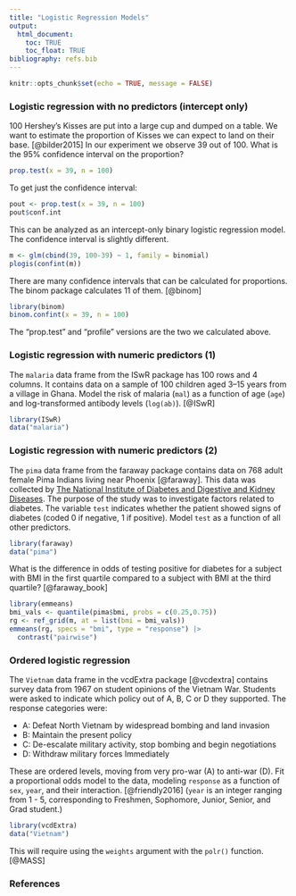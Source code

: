 ```yaml
---
title: "Logistic Regression Models"
output:
  html_document:
    toc: TRUE
    toc_float: TRUE
bibliography: refs.bib
---
```


```r
knitr::opts_chunk$set(echo = TRUE, message = FALSE)
```

### Logistic regression with no predictors (intercept only)

100 Hershey's Kisses are put into a large cup and dumped on a table. We want to estimate the proportion of Kisses we can expect to land on their base. [@bilder2015] In our experiment we observe 39 out of 100. What is the 95% confidence interval on the proportion?

```r
prop.test(x = 39, n = 100)
```

To get just the confidence interval:

```r
pout <- prop.test(x = 39, n = 100)
pout$conf.int
```

This can be analyzed as an intercept-only binary logistic regression model. The confidence interval is slightly different.

```r
m <- glm(cbind(39, 100-39) ~ 1, family = binomial)
plogis(confint(m))
```

There are many confidence intervals that can be calculated for proportions. The binom package calculates 11 of them. [@binom]

```r
library(binom)
binom.confint(x = 39, n = 100)
```

The "prop.test" and "profile" versions are the two we calculated above. 

### Logistic regression with numeric predictors (1)

The `malaria` data frame from the ISwR package has 100 rows and 4 columns. It contains data on a sample of 100 children aged 3–15 years from a village in Ghana. Model the risk of malaria (`mal`) as a function of age (`age`) and log-transformed antibody levels (`log(ab)`). [@ISwR]

```r
library(ISwR)
data("malaria")
```

### Logistic regression with numeric predictors (2)

The `pima` data frame from the faraway package contains data on 768 adult female Pima Indians living near Phoenix [@faraway]. This data was collected by [The National Institute of Diabetes and Digestive and Kidney Diseases](https://www.niddk.nih.gov/). The purpose of the study was to investigate factors related to diabetes. The variable `test` indicates whether the patient showed signs of diabetes (coded 0 if negative, 1 if positive). Model `test` as a function of all other predictors.

```r
library(faraway)
data("pima")
```

What is the difference in odds of testing positive for diabetes for a subject with BMI in the first quartile compared to a subject with BMI at the third quartile? [@faraway_book]

```r
library(emmeans)
bmi_vals <- quantile(pima$bmi, probs = c(0.25,0.75))
rg <- ref_grid(m, at = list(bmi = bmi_vals))
emmeans(rg, specs = "bmi", type = "response") |>
  contrast("pairwise")
```


### Ordered logistic regression

The `Vietnam` data frame in the vcdExtra package [@vcdextra] contains survey data from 1967 on student opinions of the Vietnam War. Students were asked to indicate which policy out of A, B, C or D they supported. The response categories were:

- A: Defeat North Vietnam by widespread bombing and land invasion
- B: Maintain the present policy
- C: De-escalate military activity, stop bombing and begin negotiations
- D: Withdraw military forces Immediately

These are ordered levels, moving from very pro-war (A) to anti-war (D). Fit a proportional odds model to the data, modeling `response` as a function of `sex`, `year`, and their interaction. [@friendly2016] (`year` is an integer ranging from 1 - 5, corresponding to Freshmen, Sophomore, Junior, Senior, and Grad student.) 

```r
library(vcdExtra)
data("Vietnam")
```

This will require using the `weights` argument with the `polr()` function. [@MASS]


### References
